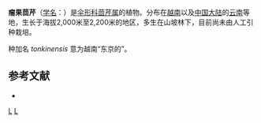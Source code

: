 {{NoteTA|G1=LS}}
{{Speciesbox
| genus = Pimpinella
| species = tonkinensis
| authority = Cherm., 1921
}}

'''瘤果茴芹'''（[[学名|学名]]：{{lang|la|''Pimpinella tonkinensis''}}）是[[伞形科|伞形科]][[茴芹属|茴芹属]]的植物。分布在[[越南|越南]]以及[[中国大陆|中国大陆]]的[[云南|云南]]等地，生长于海拔2,000米至2,200米的地区，多生在山坡林下，目前尚未由人工引种栽培。

种加名 ''tonkinensis'' 意为越南“东京的”。

== 参考文献 ==
<div class="references-small">
* {{cite web| url =http://www.bioinfo.cn/db05/KmzwSpecies.php?action=view&id=22919| title =瘤果茴芹| work =《中国高等植物数据库全库》| publisher =中国科学院微生物研究所| author =昆明植物研究所| accessdate =2009-02-25}}{{dead link|date=2018年3月 |bot=InternetArchiveBot |fix-attempted=yes }}
</div>
{{Taxonbar|from=Q15231857}}

[[Category:茴芹属|L]]
[[Category:1921年描述的植物|L]]


{{Apiales-stub}}